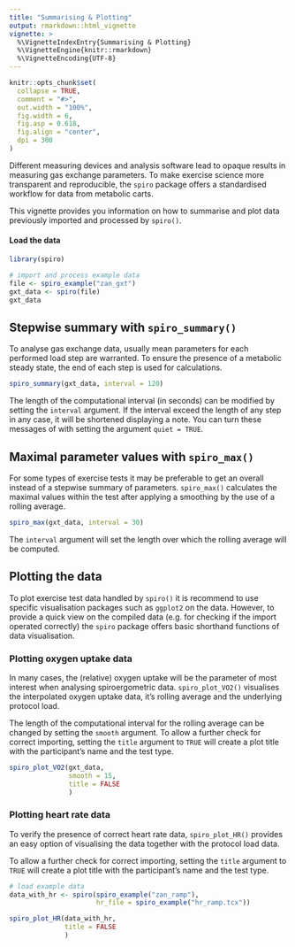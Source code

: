 ```yaml
---
title: "Summarising & Plotting"
output: rmarkdown::html_vignette
vignette: >
  %\VignetteIndexEntry{Summarising & Plotting}
  %\VignetteEngine{knitr::rmarkdown}
  %\VignetteEncoding{UTF-8}
---
```


```r
knitr::opts_chunk$set(
  collapse = TRUE,
  comment = "#>",
  out.width = "100%",
  fig.width = 6,
  fig.asp = 0.618,
  fig.align = "center",
  dpi = 300
)
```

Different measuring devices and analysis software lead to opaque results in measuring gas exchange parameters. To make exercise science more transparent and reproducible, the `spiro` package offers a standardised workflow for data from metabolic carts.

This vignette provides you information on how to summarise and plot data previously imported and processed by `spiro()`.

#### Load the data

```r
library(spiro)

# import and process example data
file <- spiro_example("zan_gxt")
gxt_data <- spiro(file)
gxt_data

```

## Stepwise summary with `spiro_summary()`

To analyse gas exchange data, usually mean parameters for each performed load step are warranted. To ensure the presence of a metabolic steady state, the end of each step is used for calculations.

```r
spiro_summary(gxt_data, interval = 120)
```

The length of the computational interval (in seconds) can be modified by setting
the `interval` argument. If the interval exceed the length of any step in any
case, it will be shortened displaying a note. You can turn these messages of
with setting the argument `quiet = TRUE`.

## Maximal parameter values with `spiro_max()`

For some types of exercise tests it may be preferable to get an overall instead
of a stepwise summary of parameters. `spiro_max()` calculates the maximal values
within the test after applying a smoothing by the use of a rolling average.

```r
spiro_max(gxt_data, interval = 30)
```
The `interval` argument will set the length over which the rolling average will
be computed.

## Plotting the data

To plot exercise test data handled by `spiro()` it is recommend to use specific
visualisation packages such as `ggplot2` on the data. However, to provide a
quick view on the compiled data (e.g. for checking if the import operated
correctly) the `spiro` package offers basic shorthand functions of data
visualisation.

### Plotting oxygen uptake data

In many cases, the (relative) oxygen uptake will be the parameter of most
interest when analysing spiroergometric data. `spiro_plot_VO2()` visualises the
interpolated oxygen uptake data, it's rolling average and the
underlying protocol load.

The length of the computational interval for the rolling average can be changed
by setting the `smooth` argument. To allow a further check for correct
importing, setting the `title` argument to `TRUE` will create a plot title with
the participant's name and the test type.

```r
spiro_plot_VO2(gxt_data, 
               smooth = 15,
               title = FALSE
               )
```

### Plotting heart rate data

To verify the presence of correct heart rate data, `spiro_plot_HR()` provides an
easy option of visualising the data together with the protocol load data.

To allow a further check for correct importing, setting the `title` argument to
`TRUE` will create a plot title with the participant's name and the test type.

```r
# load example data
data_with_hr <- spiro(spiro_example("zan_ramp"), 
                      hr_file = spiro_example("hr_ramp.tcx"))

spiro_plot_HR(data_with_hr, 
              title = FALSE
              )
```
